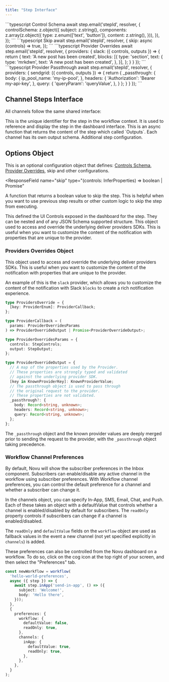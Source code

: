 ```yaml
---
title: "Step Interface"
---
```


<RequestExample>
    ```typescript Control Schema
    await step.email('stepId', resolver, {
        controlSchema: z.object({
            subject: z.string(),
            components: z.array(z.object({
                type: z.enum(['text', 'button']),
                content: z.string(),
            })),
        }),
    });
    ```
    ```typescript Skip
    await step.email('stepId', resolver, {
        skip: async (controls) => true,
    });
    ```
    ```typescript Provider Overrides
    await step.email('stepId', resolver, {
      providers: {
        slack: ({ controls, outputs }) => {
          return {
            text: 'A new post has been created',
            blocks: [{
              type: 'section',
              text: {
                  type: 'mrkdwn',
                  text: 'A new post has been created',
              },
            }],
          };
        }
      }
    });
    ```
    ```typescript Provider Passthrough
    await step.email('stepId', resolver, {
      providers: {
        sendgrid: ({ controls, outputs }) => {
          return {
            _passthrough: {
              body: {
                ip_pool_name: 'my-ip-pool',
              },
              headers: {
                'Authorization': 'Bearer my-api-key',
              },
              query: {
                'queryParam': 'queryValue',
              },
            }
          };
        }
      }
    });
    ```
</RequestExample>

## Channel Steps Interface

All channels follow the same shared interface:

<ParamField path="stepId" type="string" required>
  This is the unique identifier for the step in the workflow context. It is used
  to reference and display the step in the dashboard interface.
</ParamField>

<ParamField path="resolver" type="Promise" required>
  This is an async function that returns the content of the step which called
  `Outputs`. Each channel has its own output schema.
</ParamField>

<ParamField path="options" type="StepOptions">
  Additional step configuration.
</ParamField>

## Options Object

This is an optional configuration object that defines: [Controls Schema](/framework/concepts/inputs), [Provider Overrides](#provider-overrides), skip and other configurations.

<ResponseField
  name="skip"
  type="(controls: InferProperties<controlSchema>) => boolean | Promise<boolean>"
>
  A function that returns a boolean value to skip the step. This is helpful when
  you want to use previous step results or other custom logic to skip the step
  from executing.
</ResponseField>

<ResponseField name="controlSchema" type="JSON Schema | Zod">
  This defined the UI Controls exposed in the dashboard for the step. They can
  be nested and of any JSON Schema supported structure.
</ResponseField>

<ResponseField name="providers" type="ProvidersOverride">
  This object used to access and override the underlying deliver providers SDKs. This is useful when you want to customize the content of the notification with properties that are unique to the provider.
</ResponseField>

### Providers Overrides Object

This object used to access and override the underlying deliver providers SDKs. This is useful when you want to customize the content of the notification with properties that are unique to the provider.

An example of this is the `slack` provider, which allows you to customize the content of the notification with Slack `blocks` to create a rich notification experience.

```typescript
type ProvidersOverride = {
  [key: ProviderEnum]: ProviderCallback;
};

type ProviderCallback = (
  params: ProviderOverridesParams
) => ProviderOverrideOutput | Promise<ProviderOverrideOutput>;

type ProviderOverridesParams = {
  controls: StepControls;
  output: StepOutput;
};

type ProviderOverrideOutput = {
  // A map of the properties used by the Provider.
  // These properties are strongly typed and validated
  // against the underlying provider SDK.
  [key in KnownProviderKey]: KnownProviderValue;
  // The passthrough object is used to pass through
  // the original request to the provider.
  // These properties are not validated.
  _passthrough?: {
    body: Record<string, unknown>;
    headers: Record<string, unknown>;
    query: Record<string, unknown>;
  };
};
```

The `_passthrough` object and the known provider values are deeply merged prior to sending the request to the provider, with the `_passthrough` object taking precedence.


### Workflow Channel Preferences

By default, Novu will show the subscriber preferences in the Inbox component. Subscribers can enable/disable any active channel in the workflow using subscriber preferences.
With Workflow channel preferences, you can control the default preference for a channel and whether a subscriber can change it.

In the channels object, you can specify In-App, SMS, Email, Chat, and Push. Each of these takes an object with a defaultValue that controls whether a channel is enabled/disabled by default for subscribers.
The `readOnly` property controls if subscribers can change if a channel is enabled/disabled. 

The `readOnly` and `defaultValue` fields on the `workflow` object are used as fallback values in the event a new channel (not yet specified explicitly in `channels`) is added.

These preferences can also be controlled from the Novu dashboard on a workflow. To do so, click on the cog icon at the top right of your screen, and then select the  "Preferences" tab.

```typescript
const newWorkflow = workflow(
  'hello-world-preferences',
  async ({ step }) => {
    await step.inApp('send-in-app', () => ({
      subject: 'Welcome!',
      body: 'Hello there',
    }));
  },
  {
    preferences: {
      workflow: {
        defaultValue: false,
        readOnly: true,
      },
      channels: {
        inApp: {
          defaultValue: true,
          readOnly: true,
        },
      },
    },
  }
);
```